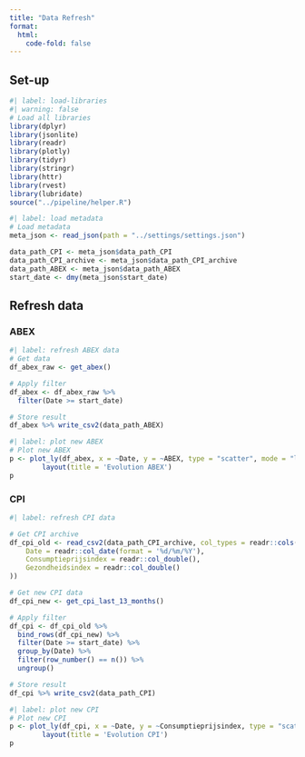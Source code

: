 ---
title: "Data Refresh"
format:
  html:
    code-fold: false
---

## Set-up

```{r}
#| label: load-libraries
#| warning: false
# Load all libraries
library(dplyr)
library(jsonlite)
library(readr)
library(plotly)
library(tidyr)
library(stringr)
library(httr)
library(rvest)
library(lubridate)
source("../pipeline/helper.R")
```

```{r}
#| label: load metadata
# Load metadata
meta_json <- read_json(path = "../settings/settings.json")

data_path_CPI <- meta_json$data_path_CPI
data_path_CPI_archive <- meta_json$data_path_CPI_archive
data_path_ABEX <- meta_json$data_path_ABEX
start_date <- dmy(meta_json$start_date)
```

## Refresh data
### ABEX
```{r}
#| label: refresh ABEX data
# Get data
df_abex_raw <- get_abex()

# Apply filter
df_abex <- df_abex_raw %>% 
  filter(Date >= start_date)

# Store result
df_abex %>% write_csv2(data_path_ABEX)
```

```{r}
#| label: plot new ABEX
# Plot new ABEX
p <- plot_ly(df_abex, x = ~Date, y = ~ABEX, type = "scatter", mode = "lines") %>%
        layout(title = 'Evolution ABEX')
p
```

### CPI
```{r}
#| label: refresh CPI data

# Get CPI archive
df_cpi_old <- read_csv2(data_path_CPI_archive, col_types = readr::cols(
    Date = readr::col_date(format = '%d/%m/%Y'),
    Consumptieprijsindex = readr::col_double(),
    Gezondheidsindex = readr::col_double()
))

# Get new CPI data
df_cpi_new <- get_cpi_last_13_months()

# Apply filter
df_cpi <- df_cpi_old %>% 
  bind_rows(df_cpi_new) %>%
  filter(Date >= start_date) %>%
  group_by(Date) %>%
  filter(row_number() == n()) %>%
  ungroup()

# Store result
df_cpi %>% write_csv2(data_path_CPI)
```

```{r}
#| label: plot new CPI
# Plot new CPI
p <- plot_ly(df_cpi, x = ~Date, y = ~Consumptieprijsindex, type = "scatter", mode = "lines") %>%
        layout(title = 'Evolution CPI')
p
```
